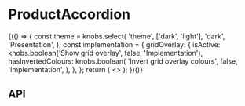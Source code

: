 

<Meta title="Components/ProductAccordion" component={ProductAccordion} />

# ProductAccordion

<Canvas>
  <Story name="Base component">
    {(() => {
      const theme = knobs.select(
        'theme',
        ['dark', 'light'],
        'dark',
        'Presentation',
      );
      const implementation = {
        gridOverlay: {
          isActive: knobs.boolean('Show grid overlay', false, 'Implementation'),
          hasInvertedColours: knobs.boolean(
            'Invert grid overlay colours',
            false,
            'Implementation',
          ),
        },
      };
      return (
        <>
          <ProductAccordion
            addToCartCopy={ProductAccordionFixture.addToCartCopy}
            products={[ProductAccordionFixture.products[0], ProductAccordionFixture.products[1]]}
            theme={theme}
          />
          <StorybookGridOverlay
            isActive={implementation.gridOverlay.isActive}
            hasInvertedColours={implementation.gridOverlay.hasInvertedColours}
          />
        </>
      );
    })()}
  </Story>
</Canvas>

## API

<ArgsTable of={ProductAccordion} />
